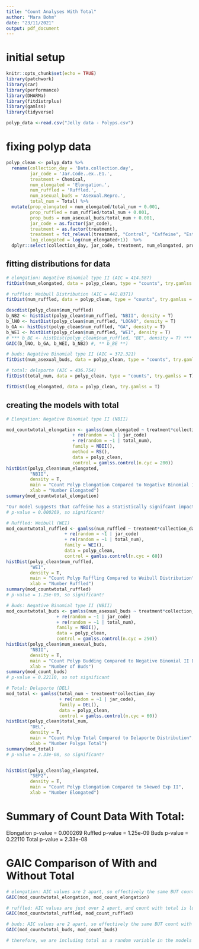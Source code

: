 ```yaml
---
title: "Count Analyses With Total"
author: "Mara Bohm"
date: "23/11/2021"
output: pdf_document
---
```



# initial setup

```r
knitr::opts_chunk$set(echo = TRUE)
library(patchwork)
library(car)
library(performance)
library(DHARMa)
library(fitdistrplus)
library(gamlss)
library(tidyverse)

polyp_data <-read.csv("Jelly data - Polyps.csv")
```


# fixing polyp data

```r

polyp_clean <- polyp_data %>%
  rename(collection_day = 'Data.collection.day', 
         jar_code = 'Jar.Code..ex..E1.', 
         treatment = Chemical, 
         num_elongated = 'Elongation.', 
         num_ruffled = 'Ruffled.', 
         num_asexual_buds = 'Asexual.Repro.', 
         total_num = Total) %>%
  mutate(prop_elongated = num_elongated/total_num + 0.001, 
         prop_ruffled = num_ruffled/total_num + 0.001, 
         prop_buds = num_asexual_buds/total_num + 0.001,
         jar_code = as.factor(jar_code),
         treatment = as.factor(treatment), 
         treatment = fct_relevel(treatment, "Control", "Caffeine", "Estradiol", "Combo"), 
         log_elongated = log(num_elongated+1))  %>%
  dplyr::select(collection_day, jar_code, treatment, num_elongated, prop_elongated, num_ruffled, prop_ruffled, num_asexual_buds, prop_buds, total_num, log_elongated) 

```


## fitting distributions for data

```r

# elongation: Negative Binomial type II (AIC = 414.587)
fitDist(num_elongated, data = polyp_clean, type = "counts", try.gamlss = T)

# ruffled: Weibull Distribution (AIC = 442.8371)
fitDist(num_ruffled, data = polyp_clean, type = "counts", try.gamlss = T)

descdist(polyp_clean$num_ruffled)
b_NB2 <- histDist(polyp_clean$num_ruffled, "NBII", density = T)
b_lNO <- histDist(polyp_clean$num_ruffled, "LOGNO", density = T)
b_GA <- histDist(polyp_clean$num_ruffled, "GA", density = T)
b_WEI <- histDist(polyp_clean$num_ruffled, "WEI", density = T)
# *** b_BE <- histDist(polyp_clean$num_ruffled, "BE", density = T) ***
GAIC(b_lNO, b_GA, b_WEI, b_NB2) #, ** b_BE **)

# buds: Negative Binomial type II (AIC = 372.321)
fitDist(num_asexual_buds, data = polyp_clean, type = "counts", try.gamlss = T)

# total: delaporte (AIC = 436.754)
fitDist(total_num, data = polyp_clean, type = "counts", try.gamlss = T)

fitDist(log_elongated, data = polyp_clean, try.gamlss = T)
```


## creating the models with total

```r
# Elongation: Negative Binomial type II (NBII)

mod_countwtotal_elongation <- gamlss(num_elongated ~ treatment*collection_day 
                         + re(random = ~1 | jar_code)
                         + re(random = ~1 | total_num), 
                         family = NBII(),
                         method = RS(),
                         data = polyp_clean, 
                         control = gamlss.control(n.cyc = 200))
histDist(polyp_clean$num_elongated, 
         "NBII", 
         density = T, 
         main = "Count Polyp Elongation Compared to Negative Binomial II Distibution",
         xlab = "Number Elongated")
summary(mod_countwtotal_elongation)

"Our model suggests that caffeine has a statistically signifcant impact on the variation in elongation (p = _____), but collection day does not (p = ____)(Fig. 1, Table S1) "
# p-value = 0.000269, so significant!

# Ruffled: Weibull (WEI)
mod_countwtotal_ruffled <- gamlss(num_ruffled ~ treatment*collection_day 
                      + re(random = ~1 | jar_code)
                      + re(random = ~1 | total_num), 
                      family = WEI(), 
                      data = polyp_clean, 
                      control = gamlss.control(n.cyc = 60))
histDist(polyp_clean$num_ruffled, 
         "WEI", 
         density = T, 
         main = "Count Polyp Ruffling Compared to Weibull Distribution",
         xlab = "Number Ruffled")
summary(mod_countwtotal_ruffled)
# p-value = 1.25e-09, so significant!

# Buds: Negative Binomial type II (NBII)
mod_countwtotal_buds <- gamlss(num_asexual_buds ~ treatment*collection_day 
                   + re(random = ~1 | jar_code)
                   + re(random = ~1 | total_num), 
                   family = NBII(), 
                   data = polyp_clean, 
                   control = gamlss.control(n.cyc = 250))
histDist(polyp_clean$num_asexual_buds, 
         "NBII", 
         density = T, 
         main = "Count Polyp Budding Compared to Negative Binomial II Distibution",
         xlab = "Number of Buds")
summary(mod_count_buds)
# p-value = 0.22110, so not significant

# Total: Delaporte (DEL)
mod_total <- gamlss(total_num ~ treatment*collection_day 
                    + re(random = ~1 | jar_code), 
                    family = DEL(), 
                    data = polyp_clean, 
                    control = gamlss.control(n.cyc = 60))
histDist(polyp_clean$total_num,
         "DEL", 
         density = T, 
         main = "Count Polyp Total Compared to Delaporte Distribution",
         xlab = "Number Polyps Total")
summary(mod_total)
# p-value = 2.33e-08, so significant!


histDist(polyp_clean$log_elongated, 
         "SEP2", 
         density = T, 
         main = "Count Polyp Elongation Compared to Skewed Exp II",
         xlab = "Number Elongated")
```


# Summary of Count Data With Total:
Elongation p-value = 0.000269
Ruffled p-value = 1.25e-09
Buds p-value = 0.22110
Total p-value = 2.33e-08


# GAIC Comparison of With and Without Total

```r
# elongation: AIC values are 2 apart, so effectively the same BUT count with total is slightly lower at 333.33
GAIC(mod_countwtotal_elongation, mod_count_elongation)

# ruffled: AIC values are just over 2 apart, and count with total is lower at 348.9679
GAIC(mod_countwtotal_ruffled, mod_count_ruffled)

# buds: AIC values are 2 apart, so effectively the same BUT count with total is slightly lower at 293.8201
GAIC(mod_countwtotal_buds, mod_count_buds)

# therefore, we are including total as a random variable in the models

```

